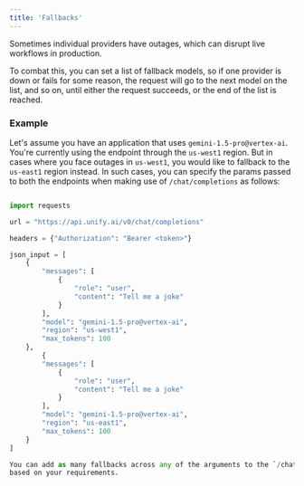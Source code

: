 ```yaml
---
title: 'Fallbacks'
---
```


Sometimes individual providers have outages,
which can disrupt live workflows in production.

To combat this, you can set a list of fallback models,
so if one provider is down or fails for some reason,
the request will go to the next model on the list, and so on, until either the
request succeeds, or the end of the list is reached.

### Example

Let's assume you have an application that uses `gemini-1.5-pro@vertex-ai`.
You're currently using the endpoint through the `us-west1` region.
But in cases where you face outages in `us-west1`, you would like to fallback to the `us-east1` region instead.
In such cases, you can specify the params passed to both the endpoints when making use of `/chat/completions` as follows:

```python

import requests

url = "https://api.unify.ai/v0/chat/completions"

headers = {"Authorization": "Bearer <token>"}

json_input = [
    {
        "messages": [
            {
                "role": "user",
                "content": "Tell me a joke"
            }
        ],
        "model": "gemini-1.5-pro@vertex-ai",
        "region": "us-west1",
        "max_tokens": 100
    },
        {
        "messages": [
            {
                "role": "user",
                "content": "Tell me a joke"
            }
        ],
        "model": "gemini-1.5-pro@vertex-ai",
        "region": "us-east1",
        "max_tokens": 100
    }
]

You can add as many fallbacks across any of the arguments to the `/chat/completions` endpoint,
based on your requirements.
